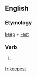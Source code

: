 ==English==

===Etymology===
[[keep]] + [[-est]]

===Verb===
{{en-verb form}}

# {{archaic-verb-form}} {{conjugation of|keep||2|s|pres|act|ind|lang=en}}

[[fr:keepest]]
